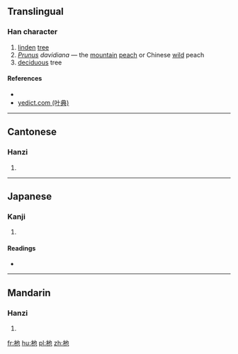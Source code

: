 ==Translingual==

===Han character===
{{Han char|rn=75|rad=木|as=03|sn=7|four=4491<sub>2</sub>|canj=木心木 (DPD)|ids=⿰[[木]][[也]]}}

# [[linden]] [[tree]]
# ''[[Prunus]] davidiana'' — the [[mountain]] [[peach]] or Chinese [[wild]] peach
# [[deciduous]] tree

====References====
* {{Han ref|kx=0512.100|dkj=14478|dj=0898.020|hdz=21163.010|uh=675D|ud=26461|bh=CB44|bd=52036}}
*[http://yedict.com/htm/67/675D.htm yedict.com (叶典)]

----

==Cantonese==

===Hanzi===
{{yue-hanzi|jyut=|y=chi2}}

# {{defn|lang=yue|sort=木03}}

----

==Japanese==

===Kanji===
{{ja-kanji|grade=|rs=木03}}

# {{defn|lang=ja|sort=木03}}

====Readings====
* {{ja-readings|on=[[ち]] (chi), [[じ]] (ji), [[し]] (shi), [[い]] (i)|kun=[[まがき]] (magaki)}}

----

==Mandarin==

===Hanzi===
{{cmn-hanzi|pin=[[yí]] ([[yi2]])|wg=i<sup>2</sup>}}

# {{defn|lang=cmn|sort=木03}}

[[fr:杝]]
[[hu:杝]]
[[pl:杝]]
[[zh:杝]]